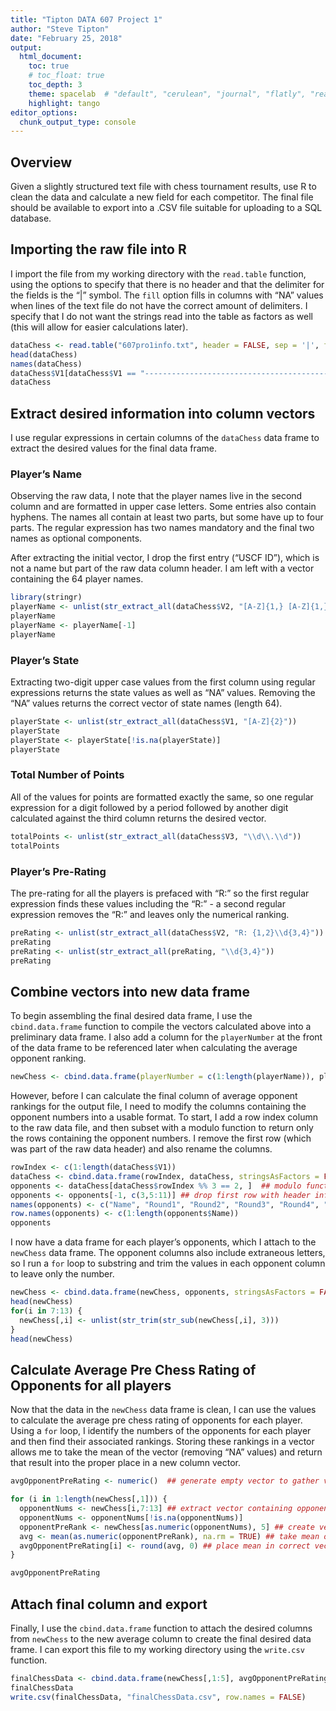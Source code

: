 ---
title: "Tipton DATA 607 Project 1"
author: "Steve Tipton"
date: "February 25, 2018"
output:
  html_document:
    toc: true
    # toc_float: true
    toc_depth: 3  
    theme: spacelab  # "default", "cerulean", "journal", "flatly", "readable", "spacelab", "united", "cosmo", "lumen", "paper", "sandstone", "simplex", "yeti"
    highlight: tango
editor_options: 
  chunk_output_type: console
---

## Overview

Given a slightly structured text file with chess tournament results, use R to clean the data and calculate a new field for each competitor.  The final file should be available to export into a .CSV file suitable for uploading to a SQL database.

## Importing the raw file into R

I import the file from my working directory with the `read.table` function, using the options to specify that there is no header and that the delimiter for the fields is the "|" symbol.  The `fill` option fills in columns with "NA" values when lines of the text file do not have the correct amount of delimiters.  I specify that I do not want the strings read into the table as factors as well (this will allow for easier calculations later).

```{r setup}
dataChess <- read.table("607pro1info.txt", header = FALSE, sep = '|', fill = TRUE, stringsAsFactors = FALSE)
head(dataChess)
names(dataChess)
dataChess$V1[dataChess$V1 == "-----------------------------------------------------------------------------------------"] <- NA ## clean-up to make the file easier to read
dataChess
```

## Extract desired information into column vectors

I use regular expressions in certain columns of the `dataChess` data frame to extract the desired values for the final data frame.

### Player's Name

Observing the raw data, I note that the player names live in the second column and are formatted in upper case letters.  Some entries also contain hyphens.  The names all contain at least two parts, but some have up to four parts.  The regular expression has two names mandatory and the final two names as optional components.

After extracting the initial vector, I drop the first entry ("USCF ID"), which is not a name but part of the raw data column header.  I am left with a vector containing the 64 player names.

```{r}
library(stringr)
playerName <- unlist(str_extract_all(dataChess$V2, "[A-Z]{1,} [A-Z]{1,}( [A-Z-]{1,})*( [A-Z-]{1,})*"))
playerName
playerName <- playerName[-1]
playerName
```

### Player's State

Extracting two-digit upper case values from the first column using regular expressions returns the state values as well as "NA" values.  Removing the "NA" values returns the correct vector of state names (length 64). 

```{r}
playerState <- unlist(str_extract_all(dataChess$V1, "[A-Z]{2}"))
playerState
playerState <- playerState[!is.na(playerState)]
playerState
```

### Total Number of Points

All of the values for points are formatted exactly the same, so one regular expression for a digit followed by a period followed by another digit calculated against the third column returns the desired vector. 

```{r}
totalPoints <- unlist(str_extract_all(dataChess$V3, "\\d\\.\\d"))
totalPoints
```

### Player's Pre-Rating

The pre-rating for all the players is prefaced with "R:" so the first regular expression finds these values including the "R:" - a second regular expression removes the "R:" and leaves only the numerical ranking.

```{r}
preRating <- unlist(str_extract_all(dataChess$V2, "R: {1,2}\\d{3,4}"))
preRating
preRating <- unlist(str_extract_all(preRating, "\\d{3,4}"))
preRating
```

## Combine vectors into new data frame

To begin assembling the final desired data frame, I use the `cbind.data.frame` function to compile the vectors calculated above into a preliminary data frame. I also add a column for the `playerNumber` at the front of the data frame to be referenced later when calculating the average opponent ranking.

```{r}
newChess <- cbind.data.frame(playerNumber = c(1:length(playerName)), playerName, playerState, totalPoints, preRating, stringsAsFactors = FALSE)
```

However, before I can calculate the final column of average opponent rankings for the output file, I need to modify the columns containing the opponent numbers into a usable format.  To start, I add a row index column to the raw data file, and then subset with a modulo function to return only the rows containing the opponent numbers.  I remove the first row (which was part of the raw data header) and also rename the columns.

```{r}
rowIndex <- c(1:length(dataChess$V1))
dataChess <- cbind.data.frame(rowIndex, dataChess, stringsAsFactors = FALSE)
opponents <- dataChess[dataChess$rowIndex %% 3 == 2, ]  ## modulo function to return rows with opponent numbers
opponents <- opponents[-1, c(3,5:11)] ## drop first row with header info
names(opponents) <- c("Name", "Round1", "Round2", "Round3", "Round4", "Round5", "Round6", "Round7")
row.names(opponents) <- c(1:length(opponents$Name))
opponents
```

I now have a data frame for each player's opponents, which I attach to the `newChess` data frame. The opponent columns also include extraneous letters, so I run a `for` loop to substring and trim the values in each opponent column to leave only the number.

```{r}
newChess <- cbind.data.frame(newChess, opponents, stringsAsFactors = FALSE)
head(newChess)
for(i in 7:13) {
  newChess[,i] <- unlist(str_trim(str_sub(newChess[,i], 3)))
}
head(newChess)
```

## Calculate Average Pre Chess Rating of Opponents for all players

Now that the data in the `newChess` data frame is clean, I can use the values to calculate the average pre chess rating of opponents for each player.  Using a `for` loop, I identify the numbers of the opponents for each player and then find their associated rankings.  Storing these rankings in a vector allows me to take the mean of the vector (removing "NA" values) and return that result into the proper place in a new column vector.

```{r}
avgOpponentPreRating <- numeric()  ## generate empty vector to gather values for final column

for (i in 1:length(newChess[,1])) {
  opponentNums <- newChess[i,7:13] ## extract vector containing opponent numbers
  opponentNums <- opponentNums[!is.na(opponentNums)]
  opponentPreRank <- newChess[as.numeric(opponentNums), 5] ## create vector with opponent rankings
  avg <- mean(as.numeric(opponentPreRank), na.rm = TRUE) ## take mean of opponent rankings
  avgOpponentPreRating[i] <- round(avg, 0) ## place mean in correct vector location
}

avgOpponentPreRating
```

## Attach final column and export

Finally, I use the `cbind.data.frame` function to attach the desired columns from `newChess` to the new average column to create the final desired data frame.  I can export this file to my working directory using the `write.csv` function.

```{r}
finalChessData <- cbind.data.frame(newChess[,1:5], avgOpponentPreRating)
finalChessData
write.csv(finalChessData, "finalChessData.csv", row.names = FALSE)
```